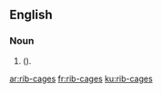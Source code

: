 ==English==

===Noun===
{{head|en|plural|head=[[rib]]-[[cage]]s}}
# {{plural of|rib-cage|lang=en|nodot=1}} ({{alternative spelling of|ribcages|lang=en|nocap=1|nodot=1}}).

[[ar:rib-cages]]
[[fr:rib-cages]]
[[ku:rib-cages]]